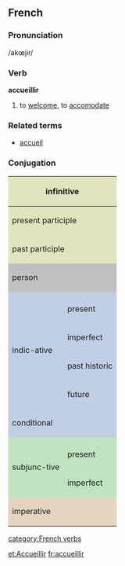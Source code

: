 ==French==
===Pronunciation===
/akœjir/
===Verb===
'''accueillir'''

# to [[welcome]], to [[accomodate]]

===Related terms===
*[[accueil]]

===Conjugation===


<center>
{| style="background:#F0F0F0"

|-
! colspan="3" style="background:#e2e4c0" | infinitive
| colspan="5" | accueillir

|-
! colspan="3" style="background:#e2e4c0" | present participle
| colspan="5" | [[accueillant]]

|-
! colspan="3" style="background:#e2e4c0" | past participle
| colspan="5" | [[accuilli]]

|-
! colspan="2" rowspan="2" style="background:#C0C0C0" | person
! colspan="3" style="background:#C0C0C0" | singular
! colspan="3" style="background:#C0C0C0" | plural

|-
! style="background:#C0C0C0;width:12.5%" | first
! style="background:#C0C0C0;width:12.5%" | second
! style="background:#C0C0C0;width:12.5%" | third
! style="background:#C0C0C0;width:12.5%" | first
! style="background:#C0C0C0;width:12.5%" | second
! style="background:#C0C0C0;width:12.5%" | third

|-
! style="background:#c0cfe4" rowspan="5" | indic-ative
! style="background:#c0cfe4" | 
! style="background:#c0cfe4" | j'
! style="background:#c0cfe4" | tu
! style="background:#c0cfe4" | il
! style="background:#c0cfe4" | nous
! style="background:#c0cfe4" | vous
! style="background:#c0cfe4" | ils

|-
! style="height:3em;background:#c0cfe4" | present
| accuille
| accuilles
| accuille
| accuillons
| accuillez
| accuillent

|-
! style="height:3em;background:#c0cfe4" | imperfect
| accuillais
| accuillais
| accuillait
| accuillions
| accuilliez
| accuillaient

|-
! style="height:3em;background:#c0cfe4" | past historic
| accuillis
| accuillis
| accuillit
| accuillîmes
| accuillîtes
| accuillirent

|-
! style="height:3em;background:#c0cfe4" | future
| accuillerai
| accuilleras
| accuillera
| accuillerons
| accuillerez
| accuilleront

|-
! style="height:3em;background:#c0cfe4" colspan="2" | conditional
| accuillerais
| accuillerais
| accuillerait
| accuillerions
| accuilleriez
| accuilleraient

|-
! style="background:#c0e4c0" rowspan="3" | subjunc-tive
! style="background:#c0e4c0" | 
! style="background:#c0e4c0" | que j'
! style="background:#c0e4c0" | que tu
! style="background:#c0e4c0" | qu'il
! style="background:#c0e4c0" | que nous
! style="background:#c0e4c0" | que vous
! style="background:#c0e4c0" | qu'ils

|-
! style="height:3em;background:#c0e4c0" | present
| accuille
| accuilles
| accuille
| accuillions
| accuilliez
| accuillent

|-
! style="height:3em;background:#c0e4c0" | imperfect
| accuillasse
| accuillasses
| accuillît
| accuillissions
| accuillissiez
| accuillissent

|-
! colspan="2" rowspan="2" style="height:3em;background:#e4d4c0" | imperative
! style="background:#e4d4c0" | -
! style="background:#e4d4c0" | tu
! style="background:#e4d4c0" | -
! style="background:#e4d4c0" | nous
! style="background:#e4d4c0" | vous
! style="background:#e4d4c0" | -

|-
|
| accuille
| 
| accuillons
| accuillez
| 

|}
</center>
[[category:French verbs]]

[[et:Accueillir]]
[[fr:accueillir]]